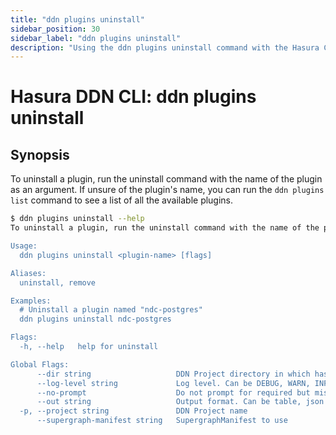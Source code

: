 ```yaml
---
title: "ddn plugins uninstall"
sidebar_position: 30
sidebar_label: "ddn plugins uninstall"
description: "Using the ddn plugins uninstall command with the Hasura CLI"
---
```


# Hasura DDN CLI: ddn plugins uninstall

## Synopsis
To uninstall a plugin, run the uninstall command with the name of the plugin as an argument. If unsure of the plugin's name, you can run the `ddn plugins list` command to see a list of all the available plugins.

```bash
$ ddn plugins uninstall --help
To uninstall a plugin, run the uninstall command with the name of the plugin as an argument. If unsure of the plugin's name, you can run the `ddn plugins list` command to see a list of all the available plugins.

Usage:
  ddn plugins uninstall <plugin-name> [flags]

Aliases:
  uninstall, remove

Examples:
  # Uninstall a plugin named "ndc-postgres"
  ddn plugins uninstall ndc-postgres

Flags:
  -h, --help   help for uninstall

Global Flags:
      --dir string                   DDN Project directory in which hasura.yaml is present (default ".")
      --log-level string             Log level. Can be DEBUG, WARN, INFO, ERROR, or FATAL. (default "INFO")
      --no-prompt                    Do not prompt for required but missing flags
      --out string                   Output format. Can be table, json or yaml. (default "table")
  -p, --project string               DDN Project name
      --supergraph-manifest string   SupergraphManifest to use
```


